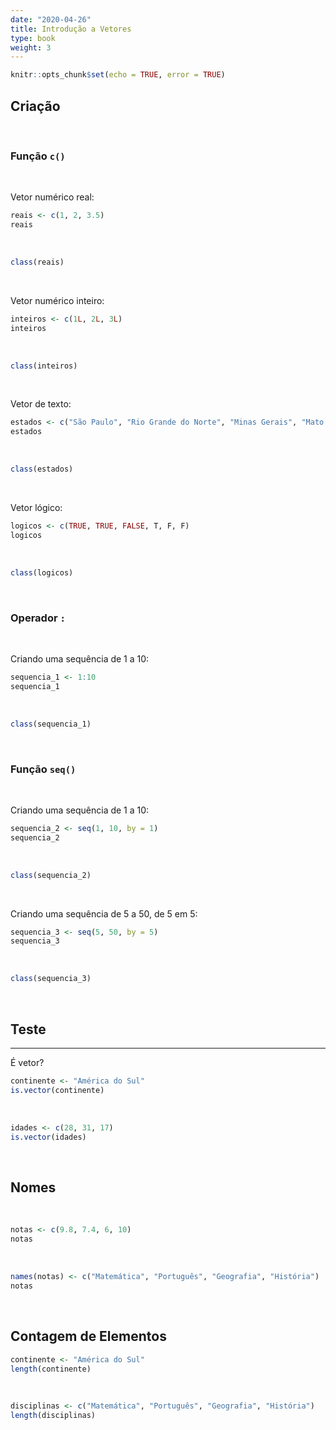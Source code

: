```yaml
---
date: "2020-04-26"
title: Introdução a Vetores
type: book
weight: 3
---
```

```r
knitr::opts_chunk$set(echo = TRUE, error = TRUE)
```

## Criação

<br>

### Função <code>c()</code>

<br>

Vetor numérico real:
```r
reais <- c(1, 2, 3.5)
reais
```

<br>

```r
class(reais)
```

<br>

Vetor numérico inteiro:
```r
inteiros <- c(1L, 2L, 3L)
inteiros
```

<br>

```r
class(inteiros)
```

<br>

Vetor de texto:
```r
estados <- c("São Paulo", "Rio Grande do Norte", "Minas Gerais", "Mato Grosso do Sul")
estados
```

<br>

```r
class(estados)
```

<br>

Vetor lógico:
```r
logicos <- c(TRUE, TRUE, FALSE, T, F, F)
logicos
```

<br>

```r
class(logicos)
```

<br>

### Operador <code>:</code>

<br>

Criando uma sequência de 1 a 10:
```r
sequencia_1 <- 1:10
sequencia_1
```

<br>

```r
class(sequencia_1)
```

<br>

### Função <code>seq()</code>

<br>

Criando uma sequência de 1 a 10:
```r
sequencia_2 <- seq(1, 10, by = 1)
sequencia_2
```

<br>

```r
class(sequencia_2)
```

<br>

Criando uma sequência de 5 a 50, de 5 em 5:
```r
sequencia_3 <- seq(5, 50, by = 5)
sequencia_3
```

<br>

```r
class(sequencia_3)
```

<br>

## Teste

<hr>

É vetor?
```r
continente <- "América do Sul"
is.vector(continente)
```

<br>

```r
idades <- c(28, 31, 17)
is.vector(idades)
```

<br>

## Nomes

<br>

```r
notas <- c(9.8, 7.4, 6, 10)
notas
```

<br>

```r
names(notas) <- c("Matemática", "Português", "Geografia", "História")
notas
```

<br>

## Contagem de Elementos

```r
continente <- "América do Sul"
length(continente)
```

<br>

```r
disciplinas <- c("Matemática", "Português", "Geografia", "História")
length(disciplinas)
```